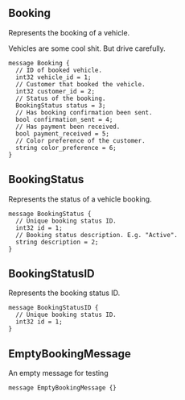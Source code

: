 <Definition>

<DefinitionHeader name="message">

## Booking

</DefinitionHeader>

Represents the booking of a vehicle.

Vehicles are some cool shit. But drive carefully.

```protosaurus
message Booking {
  // ID of booked vehicle.
  int32 vehicle_id = 1;
  // Customer that booked the vehicle.
  int32 customer_id = 2;
  // Status of the booking.
  BookingStatus status = 3;
  // Has booking confirmation been sent.
  bool confirmation_sent = 4;
  // Has payment been received.
  bool payment_received = 5;
  // Color preference of the customer.
  string color_preference = 6;
}
```

</Definition>

<Definition>

<DefinitionHeader name="message">

## BookingStatus

</DefinitionHeader>

Represents the status of a vehicle booking.

```protosaurus
message BookingStatus {
  // Unique booking status ID.
  int32 id = 1;
  // Booking status description. E.g. "Active".
  string description = 2;
}
```

</Definition>

<Definition>

<DefinitionHeader name="message">

## BookingStatusID

</DefinitionHeader>

Represents the booking status ID.

```protosaurus
message BookingStatusID {
  // Unique booking status ID.
  int32 id = 1;
}
```

</Definition>

<Definition>

<DefinitionHeader name="message">

## EmptyBookingMessage

</DefinitionHeader>

An empty message for testing

```protosaurus
message EmptyBookingMessage {}
```

</Definition>

